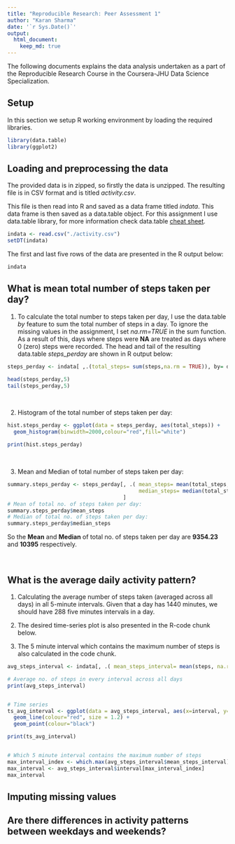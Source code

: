 ```yaml
---
title: "Reproducible Research: Peer Assessment 1"
author: "Karan Sharma"
date: '`r Sys.Date()`'
output: 
  html_document:
    keep_md: true
---
```


The following documents explains the data analysis undertaken as a part of the Reproducible Research Course in the Coursera-JHU Data Science Specialization. 

## Setup

In this section we setup R working environment by loading the required libraries. 

```r

library(data.table)
library(ggplot2)

```




## Loading and preprocessing the data

The provided data is in zipped, so firstly the data is unzipped. The resulting file is in CSV format and is titled *activity.csv*.

This file is then read into R and saved as a data frame titled *indata*. This data frame is then saved as a data.table object. For this assignment I use data.table library, for more information check data.table [cheat sheet](https://s3.amazonaws.com/assets.datacamp.com/img/blog/data+table+cheat+sheet.pdf).

```r
indata <- read.csv("./activity.csv")
setDT(indata)
```


The first and last five rows of the data are presented in the R output below:

```r
indata
```




## What is mean total number of steps taken per day?

1. To calculate the total number to steps taken per day, I use the data.table *by* feature to sum the total number of steps in a day. To ignore the missing values in the assignment, I set *na.rm=TRUE* in the sum function. As a result of this, days where steps were **NA** are treated as days where 0 (zero) steps were recorded. The head and tail of the resulting data.table *steps_perday* are shown in R output below:

```r

steps_perday <- indata[ ,.(total_steps= sum(steps,na.rm = TRUE)), by= date]

head(steps_perday,5)
tail(steps_perday,5)

```

\


2. Histogram of the total number of steps taken per day:

```r

hist.steps_perday <- ggplot(data = steps_perday, aes(total_steps)) + 
  geom_histogram(binwidth=2000,colour="red",fill="white")

print(hist.steps_perday)

```

\


3. Mean and Median of total number of steps taken per day:
```r

summary.steps_perday <- steps_perday[, .( mean_steps= mean(total_steps, na.rm = TRUE),
                                          median_steps= median(total_steps, na.rm = TRUE))
                                     ]
# Mean of total no. of steps taken per day:
summary.steps_perday$mean_steps
# Median of total no. of steps taken per day:
summary.steps_perday$median_steps
```
So the **Mean** and **Median** of total no. of steps taken per day are **9354.23** and **10395** respectively.  

\


## What is the average daily activity pattern?

1. Calculating the average number of steps taken (averaged across all days) in all 5-minute intervals. Given that a day has 1440 minutes, we should have 288 five minutes intervals in a day.

2. The desired time-series plot is also presented in the R-code chunk below.

3. The 5 minute interval which contains the maximum number of steps is also calculated in the code chunk.

```r

avg_steps_interval <- indata[, .( mean_steps_interval= mean(steps, na.rm = TRUE)), by= interval]

# Average no. of steps in every interval across all days
print(avg_steps_interval)


# Time series
ts_avg_interval <- ggplot(data = avg_steps_interval, aes(x=interval, y=mean_steps_interval)) +
  geom_line(colour="red", size = 1.2) +
  geom_point(colour="black")

print(ts_avg_interval)


# Which 5 minute interval contains the maximum number of steps
max_interval_index <- which.max(avg_steps_interval$mean_steps_interval) #calc the index
max_interval <- avg_steps_interval$interval[max_interval_index]
max_interval

```




## Imputing missing values



## Are there differences in activity patterns between weekdays and weekends?
